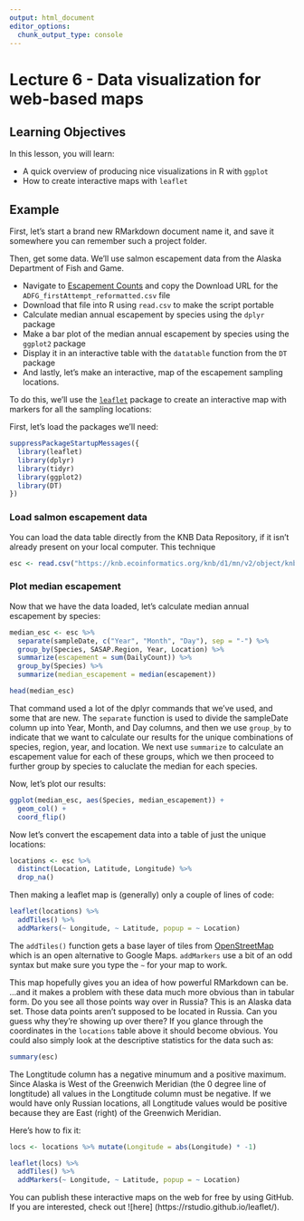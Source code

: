 ```yaml
---
output: html_document
editor_options: 
  chunk_output_type: console
---
```

# Lecture 6 -  Data visualization for web-based maps

## Learning Objectives

In this lesson, you will learn:

- A quick overview of producing nice visualizations in R with `ggplot`
- How to create interactive maps with `leaflet`


## Example

First, let's start a brand new RMarkdown document name it, and save it somewhere you can remember such a project folder. 

Then, get some data. We'll use salmon escapement data from the Alaska Department of Fish and Game. 

- Navigate to [Escapement Counts](https://knb.ecoinformatics.org/#view/urn:uuid:c14d3e59-e5e3-4696-996d-558446b577fd) and copy the Download URL for the `ADFG_firstAttempt_reformatted.csv` file
- Download that file into R using `read.csv` to make the script portable
- Calculate median annual escapement by species using the `dplyr` package
- Make a bar plot of the median annual escapement by species using the `ggplot2` package
- Display it in an interactive table with the `datatable` function from the `DT` package
- And lastly, let's make an interactive, map of the escapement sampling locations.

To do this, we'll use the [`leaflet`](https://rstudio.github.io/leaflet/) package to create an interactive map with markers for all the sampling locations:

First, let's load the packages we'll need:

```r
suppressPackageStartupMessages({
  library(leaflet)
  library(dplyr)
  library(tidyr)
  library(ggplot2)
  library(DT)
})
```

### Load salmon escapement data

You can load the data table directly from the KNB Data Repository, if it isn't
already present on your local computer.  This technique 

```r
esc <- read.csv("https://knb.ecoinformatics.org/knb/d1/mn/v2/object/knb.92020.1", stringsAsFactors = FALSE)
```

### Plot median escapement

Now that we have the data loaded, let's calculate median annual escapement by species:

```r
median_esc <- esc %>% 
  separate(sampleDate, c("Year", "Month", "Day"), sep = "-") %>% 
  group_by(Species, SASAP.Region, Year, Location) %>% 
  summarize(escapement = sum(DailyCount)) %>% 
  group_by(Species) %>% 
  summarize(median_escapement = median(escapement))

head(median_esc)
```

That command used a lot of the dplyr commands that we've used, and some that are new.
The `separate` function is used to divide the sampleDate column up into Year, Month, and Day columns, and then we use `group_by` to indicate that we want to calculate our results for the unique combinations of species, region, year, and location.  We next use `summarize` to calculate an escapement value for each of these groups, which we then proceed to further group by species to caluclate the median for each species.

Now, let's plot our results:

```r
ggplot(median_esc, aes(Species, median_escapement)) +
  geom_col() +
  coord_flip()
```

Now let's convert the escapement data into a table of just the unique locations:

```r
locations <- esc %>% 
  distinct(Location, Latitude, Longitude) %>% 
  drop_na()
```


Then making a leaflet map is (generally) only a couple of lines of code:

```r
leaflet(locations) %>% 
  addTiles() %>% 
  addMarkers(~ Longitude, ~ Latitude, popup = ~ Location)
```

The `addTiles()` function gets a base layer of tiles from [OpenStreetMap](https://www.openstreetmap.org/) which is an open alternative to Google Maps.
`addMarkers` use a bit of an odd syntax but make sure you type the `~` for your map to work.

This map hopefully gives you an idea of how powerful RMarkdown can be. ...and it makes a problem with these data much more obvious than in tabular form. Do you see all those points way over in Russia? This is an Alaska data set. Those data points aren't supposed to be located in Russia. Can you guess why they're showing up over there? If you glance through the coordinates in the `locations` table above it should become obvious. You could also simply look at the descriptive statistics for the data such as:
```r
summary(esc)
```
The Longtitude column has a negative minumum and a positive maximum. Since Alaska is West of the Greenwich Meridian (the 0 degree line of longtitude) all values in the Longtitude column must be negative. If we would have only Russian locations, all Longtitude values would be positive because they are East (right) of the Greenwich Meridian.    

Here's how to fix it:

```r
locs <- locations %>% mutate(Longitude = abs(Longitude) * -1)

leaflet(locs) %>% 
  addTiles() %>% 
  addMarkers(~ Longitude, ~ Latitude, popup = ~ Location)
```

You can publish these interactive maps on the web for free by using GitHub. If you are interested, check out ![here] (https://rstudio.github.io/leaflet/).


